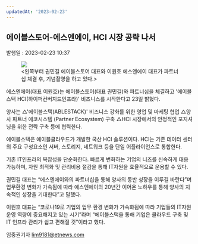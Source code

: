 ```yaml
---
updatedAt: '2023-02-23'
---
```


<h2>에이블스토어-에스엔에이, HCI 시장 공략 나서</h2>
<div style={{ color: '#909090' }}>발행일 : 2023-02-23 10:37</div>

<figure>
  <img src='https://github.com/ablecloud-team/ablecloud-homepage/blob/dev/public/images/blog/484-1.png?raw=true' />
  <div style={{ display: 'flex', justifyContent: 'center' }} className='not-prose'>
    &lt;왼쪽부터 권민길 에이블스토어 대표와 이원호 에스엔에이 대표가 파트너십 체결 후, 기념촬영을
    하고 있다.&gt;
  </div>
</figure>

에스엔에이(대표 이원호)는 에이블스토어(대표 권민길)와 파트너십을 체결하고 '에이블스택 HCI(하이퍼컨버지드인프라)' 비즈니스를 시작한다고 23일 밝혔다.

양사는 △'에이블스택(ABLESTACK)' 비즈니스 강화를 위한 영업 및 마케팅 협업 △양사 파트너 에코시스템 (Partner Ecosystem) 구축 △HCI 시장에서의 안정적인 포지셔닝을 위한 전략 구축 등에 협력한다.

에이블스택은 에이블클라우드가 개발한 국산 HCI 솔루션이다. HCI는 기존 데이터 센터의 주요 구성요소인 서버, 스토리지, 네트워크 등을 단일 어플라이언스로 통합한다.

기존 IT인프라의 복잡성을 단순화한다. 빠르게 변화하는 기업의 니즈를 신속하게 대응 가능하며, 자원 최적화 및 관리비용 절감을 통해 IT자원을 효율적으로 운용할 수 있다.

권민길 대표는 “에스엔에이와의 파트너십을 통해 양사의 동반 성장을 이루길 바란다”며 업무환경 변화가 가속됨에 따라 에스엔에이의 20년간 이어온 노하우를 통해 양사의 지속적인 성장을 기대한다”고 말했다.

이원호 대표는 “코로나19로 기업의 업무 환경 변화가 가속화됨에 따라 기업들의 IT자원 운영 역량이 중요해지고 있는 시기”라며 “에이블스택을 통해 기업은 클라우드 구축 및 IT 인프라 관리가 쉽고 편해질 것”이라고 했다.

임중권기자 lim9181@etnews.com
